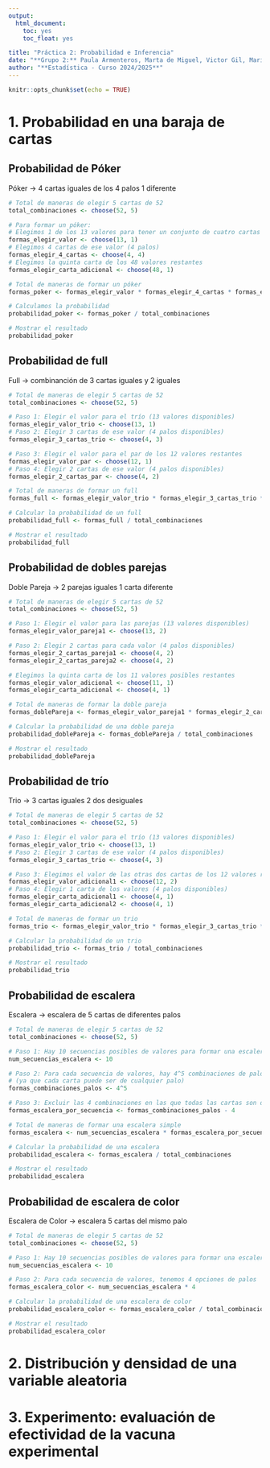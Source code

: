 ---
output: 
  html_document:
    toc: yes
    toc_float: yes

title: "Práctica 2: Probabilidad e Inferencia"
date: "**Grupo 2:** Paula Armenteros, Marta de Miguel, Victor Gil, María Fernanda Montero, Daniel Redondo."
author: "**Estadística - Curso 2024/2025**"
---

```{r setup, include=FALSE}
knitr::opts_chunk$set(echo = TRUE)
```

# 1. Probabilidad en una baraja de cartas

## Probabilidad de Póker
Póker -> 4 cartas iguales de los 4 palos 1 diferente

```{r}
# Total de maneras de elegir 5 cartas de 52
total_combinaciones <- choose(52, 5)

# Para formar un póker:
# Elegimos 1 de los 13 valores para tener un conjunto de cuatro cartas iguales
formas_elegir_valor <- choose(13, 1)
# Elegimos 4 cartas de ese valor (4 palos)
formas_elegir_4_cartas <- choose(4, 4)
# Elegimos la quinta carta de los 48 valores restantes
formas_elegir_carta_adicional <- choose(48, 1)

# Total de maneras de formar un póker
formas_poker <- formas_elegir_valor * formas_elegir_4_cartas * formas_elegir_carta_adicional

# Calculamos la probabilidad
probabilidad_poker <- formas_poker / total_combinaciones

# Mostrar el resultado
probabilidad_poker
```

## Probabilidad de full
Full -> combinanción de 3 cartas iguales y 2 iguales

```{r}
# Total de maneras de elegir 5 cartas de 52
total_combinaciones <- choose(52, 5)

# Paso 1: Elegir el valor para el trío (13 valores disponibles)
formas_elegir_valor_trio <- choose(13, 1)
# Paso 2: Elegir 3 cartas de ese valor (4 palos disponibles)
formas_elegir_3_cartas_trio <- choose(4, 3)

# Paso 3: Elegir el valor para el par de los 12 valores restantes
formas_elegir_valor_par <- choose(12, 1)
# Paso 4: Elegir 2 cartas de ese valor (4 palos disponibles)
formas_elegir_2_cartas_par <- choose(4, 2)

# Total de maneras de formar un full
formas_full <- formas_elegir_valor_trio * formas_elegir_3_cartas_trio * formas_elegir_valor_par * formas_elegir_2_cartas_par

# Calcular la probabilidad de un full
probabilidad_full <- formas_full / total_combinaciones

# Mostrar el resultado
probabilidad_full
```

## Probabilidad de dobles parejas
Doble Pareja -> 2 parejas iguales 1 carta diferente

```{r}
# Total de maneras de elegir 5 cartas de 52
total_combinaciones <- choose(52, 5)

# Paso 1: Elegir el valor para las parejas (13 valores disponibles)
formas_elegir_valor_pareja1 <- choose(13, 2)

# Paso 2: Elegir 2 cartas para cada valor (4 palos disponibles)
formas_elegir_2_cartas_pareja1 <- choose(4, 2)
formas_elegir_2_cartas_pareja2 <- choose(4, 2)

# Elegimos la quinta carta de los 11 valores posibles restantes
formas_elegir_valor_adicional <- choose(11, 1)
formas_elegir_carta_adicional <- choose(4, 1)

# Total de maneras de formar la doble pareja
formas_doblePareja <- formas_elegir_valor_pareja1 * formas_elegir_2_cartas_pareja1 * formas_elegir_2_cartas_pareja2 * formas_elegir_valor_adicional * formas_elegir_carta_adicional

# Calcular la probabilidad de una doble pareja
probabilidad_doblePareja <- formas_doblePareja / total_combinaciones

# Mostrar el resultado
probabilidad_doblePareja
```

## Probabilidad de trío
Trio -> 3 cartas iguales 2 dos desiguales

```{r}
# Total de maneras de elegir 5 cartas de 52
total_combinaciones <- choose(52, 5)

# Paso 1: Elegir el valor para el trío (13 valores disponibles)
formas_elegir_valor_trio <- choose(13, 1)
# Paso 2: Elegir 3 cartas de ese valor (4 palos disponibles)
formas_elegir_3_cartas_trio <- choose(4, 3)

# Paso 3: Elegimos el valor de las otras dos cartas de los 12 valores restantes
formas_elegir_valor_adicional1 <- choose(12, 2)
# Paso 4: Elegir 1 carta de los valores (4 palos disponibles)
formas_elegir_carta_adicional1 <- choose(4, 1)
formas_elegir_carta_adicional2 <- choose(4, 1)

# Total de maneras de formar un trio
formas_trio <- formas_elegir_valor_trio * formas_elegir_3_cartas_trio * formas_elegir_valor_adicional1 * formas_elegir_carta_adicional1 * formas_elegir_carta_adicional2

# Calcular la probabilidad de un trio
probabilidad_trio <- formas_trio / total_combinaciones

# Mostrar el resultado
probabilidad_trio
```

## Probabilidad de escalera
Escalera -> escalera de 5 cartas de diferentes palos

```{r}
# Total de maneras de elegir 5 cartas de 52
total_combinaciones <- choose(52, 5)

# Paso 1: Hay 10 secuencias posibles de valores para formar una escalera
num_secuencias_escalera <- 10

# Paso 2: Para cada secuencia de valores, hay 4^5 combinaciones de palos
# (ya que cada carta puede ser de cualquier palo)
formas_combinaciones_palos <- 4^5

# Paso 3: Excluir las 4 combinaciones en las que todas las cartas son del mismo palo
formas_escalera_por_secuencia <- formas_combinaciones_palos - 4

# Total de maneras de formar una escalera simple
formas_escalera <- num_secuencias_escalera * formas_escalera_por_secuencia

# Calcular la probabilidad de una escalera
probabilidad_escalera <- formas_escalera / total_combinaciones

# Mostrar el resultado
probabilidad_escalera
```

## Probabilidad de escalera de color
Escalera de Color -> escalera 5 cartas del mismo palo

```{r}
# Total de maneras de elegir 5 cartas de 52
total_combinaciones <- choose(52, 5)

# Paso 1: Hay 10 secuencias posibles de valores para formar una escalera
num_secuencias_escalera <- 10

# Paso 2: Para cada secuencia de valores, tenemos 4 opciones de palos
formas_escalera_color <- num_secuencias_escalera * 4

# Calcular la probabilidad de una escalera de color
probabilidad_escalera_color <- formas_escalera_color / total_combinaciones

# Mostrar el resultado
probabilidad_escalera_color
```

# 2. Distribución y densidad de una variable aleatoria


# 3. Experimento: evaluación de efectividad de la vacuna experimental

